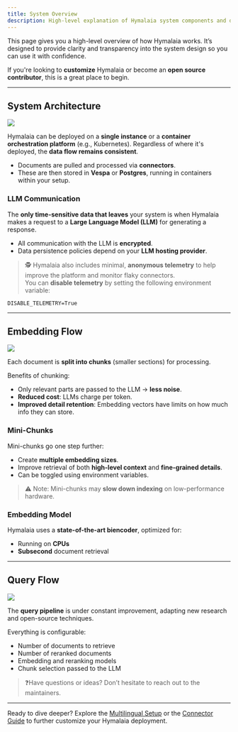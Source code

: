 ```yaml
---
title: System Overview
description: High-level explanation of Hymalaia system components and data flows.
---
```


This page gives you a high-level overview of how Hymalaia works. It’s designed to provide clarity and transparency into the system design so you can use it with confidence.

If you're looking to **customize** Hymalaia or become an **open source contributor**, this is a great place to begin.

---

## System Architecture

<img src="/images/archi.png" className="rounded-xl shadow-md mx-auto" />

Hymalaia can be deployed on a **single instance** or a **container orchestration platform** (e.g., Kubernetes). Regardless of where it's deployed, the **data flow remains consistent**.

- Documents are pulled and processed via **connectors**.
- These are then stored in **Vespa** or **Postgres**, running in containers within your setup.

### LLM Communication

The **only time-sensitive data that leaves** your system is when Hymalaia makes a request to a **Large Language Model (LLM)** for generating a response.

- All communication with the LLM is **encrypted**.
- Data persistence policies depend on your **LLM hosting provider**.

> 🕵️ Hymalaia also includes minimal, **anonymous telemetry** to help improve the platform and monitor flaky connectors.  
> You can **disable telemetry** by setting the following environment variable:
```env
DISABLE_TELEMETRY=True
```

---

## Embedding Flow

<img src="/images/embedding.png" className="rounded-xl shadow-md mx-auto" />

Each document is **split into chunks** (smaller sections) for processing.

Benefits of chunking:

- Only relevant parts are passed to the LLM → **less noise**.
- **Reduced cost**: LLMs charge per token.
- **Improved detail retention**: Embedding vectors have limits on how much info they can store.

### Mini-Chunks

Mini-chunks go one step further:

- Create **multiple embedding sizes**.
- Improve retrieval of both **high-level context** and **fine-grained details**.
- Can be toggled using environment variables.

> ⚠️ Note: Mini-chunks may **slow down indexing** on low-performance hardware.

### Embedding Model

Hymalaia uses a **state-of-the-art biencoder**, optimized for:

- Running on **CPUs**
- **Subsecond** document retrieval

---

## Query Flow

<img src="/images/query.png" className="rounded-xl shadow-md mx-auto" />

The **query pipeline** is under constant improvement, adapting new research and open-source techniques.

Everything is configurable:

- Number of documents to retrieve
- Number of reranked documents
- Embedding and reranking models
- Chunk selection passed to the LLM

> ❓Have questions or ideas? Don’t hesitate to reach out to the maintainers.

---

Ready to dive deeper? Explore the [Multilingual Setup](./multilingual_setup) or the [Connector Guide](./connectors) to further customize your Hymalaia deployment.
